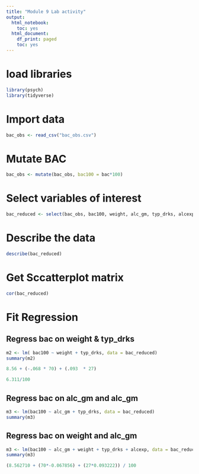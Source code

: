 ```yaml
---
title: "Module 9 Lab activity"
output:
  html_notebook:
    toc: yes
  html_document:
    df_print: paged
    toc: yes
---
```



# load libraries
```r
library(psych)
library(tidyverse)

```

# Import data
```r

bac_obs <- read_csv("bac_obs.csv")

```

# Mutate BAC
```r
bac_obs <- mutate(bac_obs, bac100 = bac*100)
```


# Select variables of interest
```r
bac_reduced <- select(bac_obs, bac100, weight, alc_gm, typ_drks, alcexp)
```



# Describe the data
```r

describe(bac_reduced)

```



# Get Sccatterplot matrix
```r
cor(bac_reduced)
```



# Fit Regression

## Regress bac on weight & typ_drks
```r
m2 <- lm( bac100 ~ weight + typ_drks, data = bac_reduced)
summary(m2)
```

```r
8.56 + (-.068 * 70) + (.093  * 27)

6.311/100
```



## Regress bac on alc_gm and alc_gm
```r
m3 <- lm(bac100 ~ alc_gm + typ_drks, data = bac_reduced)
summary(m3)
```


## Regress bac on weight and alc_gm
```r
m3 <- lm(bac100 ~ alc_gm + weight + typ_drks + alcexp, data = bac_reduced)
summary(m3)
```


```r
(8.562710 + (70*-0.067856) + (27*0.093222)) / 100
```


